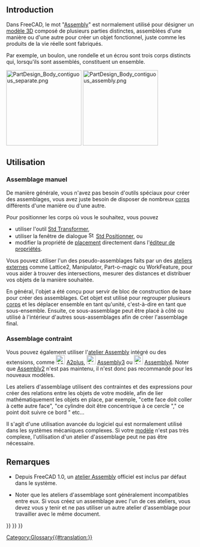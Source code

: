 <languages/>

== Introduction ==

{{TOCright}}

Dans FreeCAD, le mot "[[Assembly/fr|Assembly]]" est normalement utilisé pour désigner un [[model/fr|modèle 3D]] composé de plusieurs parties distinctes, assemblées d'une manière ou d'une autre pour créer un objet fonctionnel, juste comme les produits de la vie réelle sont fabriqués.

Par exemple, un boulon, une rondelle et un écrou sont trois corps distincts qui, lorsqu'ils sont assemblés, constituent un ensemble.

[[File:PartDesign_Body_contiguous_separate.png|x200px]] [[File:PartDesign_Body_contiguous_assembly.png|x200px]]

{{Caption|À gauche : trois solides distincts, chacun modélisé par un [[PartDesign_Body/fr|PartDesign Corps]].<br>À droite : les corps réunis dans un [[Std_Part|Std Part]] pour créer un assemblage.}}

<span id="Usage"></span>
==Utilisation==

<span id="Manual_assembly"></span>
=== Assemblage manuel ===

De manière générale, vous n'avez pas besoin d'outils spéciaux pour créer des assemblages, vous avez juste besoin de disposer de nombreux [[Body/fr|corps]] différents d'une manière ou d'une autre.

Pour positionner les corps où vous le souhaitez, vous pouvez
* utiliser l'outil [[Std_TransformManip/fr|Std Transformer]],
* utiliser la fenêtre de dialogue [[File:Std_Placement.svg|16px]] [[Std_Placement/fr|Std Positionner]], ou
* modifier la propriété de [[Placement/fr|placement]] directement dans l'[[Property_editor/fr|éditeur de propriétés]].

Vous pouvez utiliser l'un des pseudo-assemblages faits par un des [[external_workbenches/fr|ateliers externes]] comme Lattice2, Manipulator, Part-o-magic ou WorkFeature, pour vous aider à trouver des intersections, mesurer des distances et distribuer vos objets de la manière souhaitée.

En général, l'objet {{Button|[[File:Std_Part.svg|16px]] [[Std_Part/fr|Std Part]]}} a été conçu pour servir de bloc de construction de base pour créer des assemblages. Cet objet est utilisé pour regrouper plusieurs [[body/fr|corps]] et les déplacer ensemble en tant qu'unité, c'est-à-dire en tant que sous-ensemble. Ensuite, ce sous-assemblage peut être placé à côté ou utilisé à l'intérieur d'autres sous-assemblages afin de créer l'assemblage final.

<span id="Constrained_assembly"></span>
=== Assemblage contraint ===

Vous pouvez également utiliser l'[[Assembly_Workbench/fr|atelier Assembly]] intégré ou des extensions, comme [[File:A2p_workbench.svg|24px]] [[A2plus_Workbench/fr|A2plus]], [[File:Assembly3_workbench_icon.svg|24px]] [[Assembly3_Workbench/fr|Assembly3]] ou [[File:Assembly4_workbench_icon.svg|24px]] [[Assembly4_Workbench/fr|Assembly4]]. Noter que [[Assembly2_Workbench/fr|Assembly2]] n'est pas maintenu, il n'est donc pas recommandé pour les nouveaux modèles.

Les ateliers d'assemblage utilisent des contraintes et des expressions pour créer des relations entre les objets de votre modèle, afin de lier mathématiquement les objets en place, par exemple, "cette face doit coller à cette autre face", "ce cylindre doit être concentrique à ce cercle "," ce point doit suivre ce bord " etc...

Il s'agit d'une utilisation avancée du logiciel qui est normalement utilisé dans les systèmes mécaniques complexes. Si votre [[model/fr|modèle]] n'est pas très complexe, l'utilisation d'un atelier d'assemblage peut ne pas être nécessaire.

<span id="Notes"></span>
== Remarques ==

* Depuis FreeCAD 1.0, un [[Assembly_Workbench/fr|atelier Assembly]] officiel est inclus par défaut dans le système.

*Noter que les ateliers d'assemblage sont généralement incompatibles entre eux. Si vous créez un assemblage avec l'un de ces ateliers, vous devez vous y tenir et ne pas utiliser un autre atelier d'assemblage pour travailler avec le même document.

{{Std Base navi{{#translation:}}}}
{{Document objects navi{{#translation:}}}}
{{Userdocnavi{{#translation:}}}}
[[Category:Glossary{{#translation:}}]]